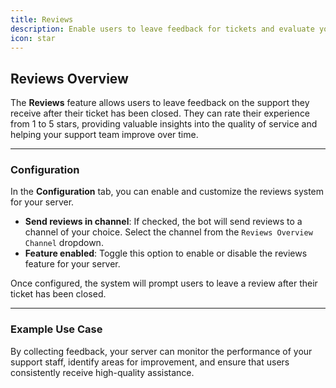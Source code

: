 ```yaml
---
title: Reviews
description: Enable users to leave feedback for tickets and evaluate your support team's performance.
icon: star
---
```


## Reviews Overview

The **Reviews** feature allows users to leave feedback on the support they receive after their ticket has been closed. They can rate their experience from 1 to 5 stars, providing valuable insights into the quality of service and helping your support team improve over time.

---

### Configuration

In the **Configuration** tab, you can enable and customize the reviews system for your server.

- **Send reviews in channel**: If checked, the bot will send reviews to a channel of your choice. Select the channel from the `Reviews Overview Channel` dropdown.
- **Feature enabled**: Toggle this option to enable or disable the reviews feature for your server.

Once configured, the system will prompt users to leave a review after their ticket has been closed.

---

### Example Use Case

By collecting feedback, your server can monitor the performance of your support staff, identify areas for improvement, and ensure that users consistently receive high-quality assistance.